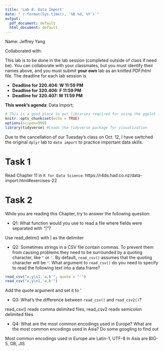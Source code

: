 ---
title: 'Lab 8: Data Import'
date: "`r format(Sys.time(), '%B %d, %Y')`"
output:
  pdf_document: default
  html_document: default
---

Name:  Jeffrey Yang


Collaborated with:  


This lab is to be done in the lab session (completed outside of class if need be). You can collaborate with your classmates, but you must identify their names above, and you must submit **your own** lab as an knitted PDF/html file. The deadline for each lab session is

- **Deadline for 320.404: W 11:59 PM**
- **Deadline for 320.406: F 11:59 PM**
- **Deadline for 320.407: W 11:59 PM**



**This week's agenda**: Data Import;


```{r , include=FALSE}
# This is a good place to put libraries required for using the ggplot function
knitr::opts_chunk$set(echo = TRUE)
options(scipen=999)
library(tidyverse) #Loads the tidyverse package for visualization
```


Due to the cancellation of our Tuesday's class on Oct. 12, I have switched the original `dplyr` lab to `data import` to practice important data skills. 


# Task 1

Read Chapter 11 in `R for Data Science`: https://r4ds.had.co.nz/data-import.html#exercises-22 

# Task 2
While you are reading this Chapter, try to answer the following question:


- Q1: What function would you use to read a file where fields were separated with “|”?

Use read_delim() with | as the delimiter

- Q2: Sometimes strings in a CSV file contain commas. To prevent them from causing problems they need to be surrounded by a quoting character, like `"` or `'`. By default, `read_csv()` assumes that the quoting character will be `"`. What argument to `read_csv()` do you need to specify to read the following text into a data frame?

```{r}
read_csv("x,y\n1,'a,b'", quote = "'")
read_csv("x,y\n1,'a,b'")

```
Add the quote argument and set it to '

- Q3: What’s the difference between `read_csv()` and `read_csv2()`?

read_csv() reads comma delimited files, read_csv2 reads semicolon delimited files

- Q4: What are the most common encodings used in Europe? What are the most common encodings used in Asia? Do some googling to find out

Most common encodings used in Europe are Latin-1, UTF-8
In Asia are BIG-5, GB, JIS
